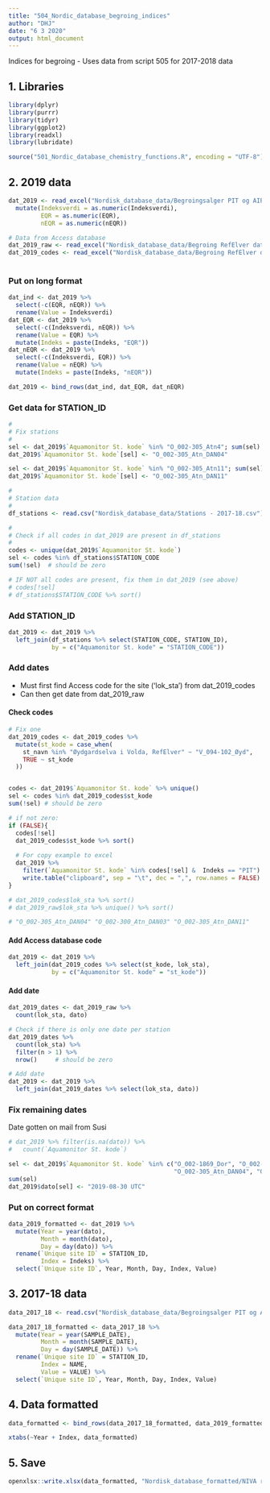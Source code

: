 ```yaml
---
title: "504_Nordic_database_begroing_indices"
author: "DHJ"
date: "6 3 2020"
output: html_document
---
```


Indices for begroing 
- Uses data from script 505 for 2017-2018 data  

## 1. Libraries
```r

library(dplyr)
library(purrr)
library(tidyr)
library(ggplot2)
library(readxl)
library(lubridate)

source("501_Nordic_database_chemistry_functions.R", encoding = "UTF-8")

```


## 2. 2019 data  
```r

dat_2019 <- read_excel("Nordisk_database_data/Begroingsalger PIT og AIP - 2019.xlsx") %>%
  mutate(Indeksverdi = as.numeric(Indeksverdi), 
         EQR = as.numeric(EQR),
         nEQR = as.numeric(nEQR))

# Data from Access database  
dat_2019_raw <- read_excel("Nordisk_database_data/Begroing RefElver data 2019.xlsx", sheet = "dates and site codes")
dat_2019_codes <- read_excel("Nordisk_database_data/Begroing RefElver data 2019.xlsx", sheet = "site names and codes", skip = 2)
  
```

### Put on long format  
```r

dat_ind <- dat_2019 %>% 
  select(-c(EQR, nEQR)) %>% 
  rename(Value = Indeksverdi)
dat_EQR <- dat_2019 %>% 
  select(-c(Indeksverdi, nEQR)) %>%
  rename(Value = EQR) %>% 
  mutate(Indeks = paste(Indeks, "EQR"))
dat_nEQR <- dat_2019 %>% 
  select(-c(Indeksverdi, EQR)) %>%
  rename(Value = nEQR) %>% 
  mutate(Indeks = paste(Indeks, "nEQR"))

dat_2019 <- bind_rows(dat_ind, dat_EQR, dat_nEQR)

```

### Get data for STATION_ID  
```r

#
# Fix stations 
#
sel <- dat_2019$`Aquamonitor St. kode` %in% "O_002-305_Atn4"; sum(sel)
dat_2019$`Aquamonitor St. kode`[sel] <- "O_002-305_Atn_DAN04" 

sel <- dat_2019$`Aquamonitor St. kode` %in% "O_002-305_Atn11"; sum(sel)
dat_2019$`Aquamonitor St. kode`[sel] <- "O_002-305_Atn_DAN11"

#
# Station data
#
df_stations <- read.csv("Nordisk_database_data/Stations - 2017-18.csv")

#
# Check if all codes in dat_2019 are present in df_stations
#
codes <- unique(dat_2019$`Aquamonitor St. kode`)
sel <- codes %in% df_stations$STATION_CODE
sum(!sel)  # should be zero 

# IF NOT all codes are present, fix them in dat_2019 (see above) 
# codes[!sel]
# df_stations$STATION_CODE %>% sort()

```

### Add STATION_ID  
```r

dat_2019 <- dat_2019 %>%
  left_join(df_stations %>% select(STATION_CODE, STATION_ID), 
            by = c("Aquamonitor St. kode" = "STATION_CODE"))


```

### Add dates  
- Must first find Access code for the site ('lok_sta') from dat_2019_codes  
- Can then get date from dat_2019_raw

#### Check codes
```r

# Fix one
dat_2019_codes <- dat_2019_codes %>%
  mutate(st_kode = case_when(
    st_navn %in% "Øydgardselva i Volda, RefElver" ~ "V_094-102_Øyd",
    TRUE ~ st_kode
  ))


codes <- dat_2019$`Aquamonitor St. kode` %>% unique()
sel <- codes %in% dat_2019_codes$st_kode
sum(!sel) # should be zero

# if not zero:
if (FALSE){
  codes[!sel]
  dat_2019_codes$st_kode %>% sort()
  
  # For copy example to excel
  dat_2019 %>%
    filter(`Aquamonitor St. kode` %in% codes[!sel] &  Indeks == "PIT") %>%
    write.table("clipboard", sep = "\t", dec = ",", row.names = FALSE)
}

# dat_2019_codes$lok_sta %>% sort()
# dat_2019_raw$lok_sta %>% unique() %>% sort()

# "O_002-305_Atn_DAN04" "O_002-300_Atn_DAN03" "O_002-305_Atn_DAN11"


```

#### Add Access database code  
```r

dat_2019 <- dat_2019 %>%
  left_join(dat_2019_codes %>% select(st_kode, lok_sta),
            by = c("Aquamonitor St. kode" = "st_kode"))


```

#### Add date
```r
dat_2019_dates <- dat_2019_raw %>%
  count(lok_sta, dato)

# Check if there is only one date per station 
dat_2019_dates %>%
  count(lok_sta) %>%
  filter(n > 1) %>%
  nrow()     # should be zero

# Add date
dat_2019 <- dat_2019 %>%
  left_join(dat_2019_dates %>% select(lok_sta, dato))

```

### Fix remaining dates    
Date gotten on mail from Susi  
```r

# dat_2019 %>% filter(is.na(dato)) %>%
#   count(`Aquamonitor St. kode`)

sel <- dat_2019$`Aquamonitor St. kode` %in% c("O_002-1869_Dor", "O_002-300_Atn_DAN03", 
                                              "O_002-305_Atn_DAN04", "O_002-305_Atn_DAN11")
sum(sel)
dat_2019$dato[sel] <- "2019-08-30 UTC"


```


### Put on correct format  
```r

data_2019_formatted <- dat_2019 %>%
  mutate(Year = year(dato),
         Month = month(dato),
         Day = day(dato)) %>%
  rename(`Unique site ID` = STATION_ID,
         Index = Indeks) %>%
  select(`Unique site ID`, Year, Month, Day, Index, Value)

```



## 3. 2017-18 data
```r

data_2017_18 <- read.csv("Nordisk_database_data/Begroingsalger PIT og AIP - 2017-18.csv")

data_2017_18_formatted <- data_2017_18 %>%
  mutate(Year = year(SAMPLE_DATE),
         Month = month(SAMPLE_DATE),
         Day = day(SAMPLE_DATE)) %>%
  rename(`Unique site ID` = STATION_ID,
         Index = NAME,
         Value = VALUE) %>%
  select(`Unique site ID`, Year, Month, Day, Index, Value)

```

## 4. Data formatted  
```r

data_formatted <- bind_rows(data_2017_18_formatted, data_2019_formatted)

xtabs(~Year + Index, data_formatted)

```

## 5. Save  
```r

openxlsx::write.xlsx(data_formatted, "Nordisk_database_formatted/NIVA reference rivers BD diatoms.xlsx")

```

